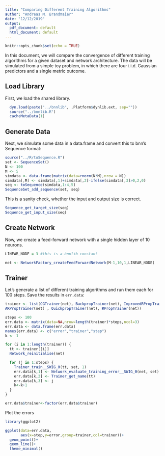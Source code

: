 ```yaml
---
title: "Comparing Different Training Algorithms"
author: "Andreas M. Brandmaier"
date: "12/12/2019"
output:
  pdf_document: default
  html_document: default
---
```


```r
knitr::opts_chunk$set(echo = TRUE)
```

In this document, we will compare the convergence of different training algorithms for a given dataset and network architecture. The data will be simulated from a simple toy problem, in which there are four i.i.d. Gaussian predictors and a single metric outcome. 

## Load Library

First, we load the shared library.

```r


  dyn.load(paste("../bnnlib", .Platform$dynlib.ext, sep=""))
  source("../bnnlib.R")
  cacheMetaData(1)

```

## Generate Data

Next, we simulate some data in a data.frame and convert this to bnn's Sequence format:

```r
source("../R/toSequence.R")
set <- SequenceSet()
N <- 100
M <- 5
simdata <- data.frame(matrix(data=rnorm(N*M),nrow = N))
simdata[,M] <- simdata[,1]+simdata[,2]-ifelse(simdata[,3]>0,2,0)
seq <- toSequence(simdata,1:4,5)
SequenceSet_add_sequence(set, seq)
```

This is a sanity check, whether the input and output size is correct.

```r
Sequence_get_target_size(seq)
Sequence_get_input_size(seq)
```

## Create Network

Now, we create a feed-forward network with a single hidden layer of 10 neurons. 

```r
LINEAR_NODE = 3 #this is a bnnlib constant

net <- NetworkFactory_createFeedForwardNetwork(M-1,10,1,LINEAR_NODE)
```

## Trainer

Let's generate a list of different training algorithms and run them each for 100 steps. Save the results in `err.data`:

```r
trainer <- list(CGTrainer(net), BackpropTrainer(net), ImprovedRPropTrainer(net),
ARPropTrainer(net) , QuickpropTrainer(net), RPropTrainer(net))

steps <- 100
err.data <- matrix(data=NA,nrow=length(trainer)*steps,ncol=3)
err.data <- data.frame(err.data)
names(err.data) <- c("error","trainer","step")
k <- 1

for (i in 1:length(trainer)) {
  tt <- trainer[[i]]
  Network_reinitialise(net)

  for (j in 1:steps) {
    Trainer_train__SWIG_0(tt, set, 1)
    err.data[k,1] <- Network_evaluate_training_error__SWIG_0(net, set)
    err.data[k,2] <- Trainer_get_name(tt)
    err.data[k,3] <- j
    k<-k+1
  }
}

err.data$trainer<-factor(err.data$trainer)
```

Plot the errors

```r
library(ggplot2)

ggplot(data=err.data, 
       aes(x=step,y=error,group=trainer,col=trainer))+
  geom_point()+
  geom_line()+
  theme_minimal()
```